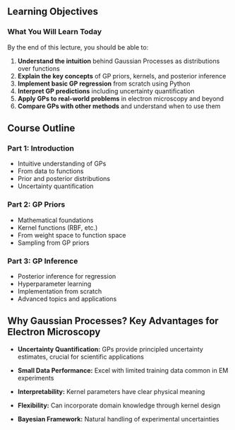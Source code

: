 ## Learning Objectives

 
### What You Will Learn Today

By the end of this lecture, you should be able to:

1. **Understand the intuition** behind Gaussian Processes as distributions over functions
2. **Explain the key concepts** of GP priors, kernels, and posterior inference
3. **Implement basic GP regression** from scratch using Python
4. **Interpret GP predictions** including uncertainty quantification
5. **Apply GPs to real-world problems** in electron microscopy and beyond
6. **Compare GPs with other methods** and understand when to use them
 

 

## Course Outline

::: {.outline-container}
::: {.outline-box .fragment}
### Part 1: Introduction
- Intuitive understanding of GPs
- From data to functions
- Prior and posterior distributions
- Uncertainty quantification
:::

::: {.outline-box .fragment}
### Part 2: GP Priors
- Mathematical foundations
- Kernel functions (RBF, etc.)
- From weight space to function space
- Sampling from GP priors
:::

::: {.outline-box .fragment}
### Part 3: GP Inference
- Posterior inference for regression
- Hyperparameter learning
- Implementation from scratch
- Advanced topics and applications
:::
:::

## Why Gaussian Processes? Key Advantages for Electron Microscopy
 
* **Uncertainty Quantification:** GPs provide principled uncertainty estimates, crucial for scientific applications

* **Small Data Performance:** Excel with limited training data common in EM experiments

* **Interpretability:** Kernel parameters have clear physical meaning

* **Flexibility:** Can incorporate domain knowledge through kernel design

* **Bayesian Framework:** Natural handling of experimental uncertainties
 